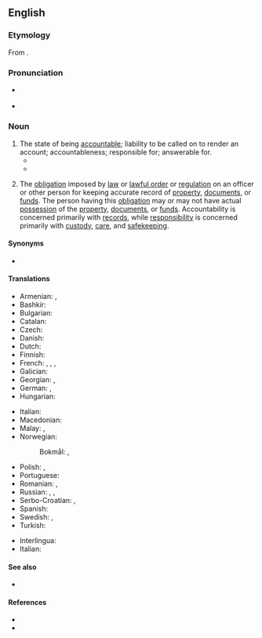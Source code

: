 ==English==
{{wikipedia}}

===Etymology===
From {{suffix|en|accountable|ity}}.

===Pronunciation===
* {{a|US}} {{IPA|en|/ə.ˌkaʊn.tə.ˈbɪl.ət.i/}}
* {{audio|en|En-ca-accountabilability.ogg|Audio (CA)}}

===Noun===
{{en-noun|-|accountabilities}}

# The state of being [[accountable]]; liability to be called on to render an account; accountableness; responsible for; answerable for.
#* {{quote-book|en|passage=The United States stands at this time at the pinnacle of world power. It is a solemn moment for the American Democracy. For with primacy in power is also joined an awe-inspiring '''accountability''' to the future.|title=[[S:Sinews of Peace|Sinews of Peace]]|author=Winston Churchill|year=1946}}
#* {{quote-av|en||date=Apr 10 2016|{{w|John Oliver}}|{{w|Last Week Tonight with John Oliver}}|3|8|episode=Credit Reports|network=HBO||Just think about that: 1 in 4 had an error, and 1 in 20 was seriously wrong. And that is not good. If every 20th Frosty that Wendy’s sold turned out to be a cup of warm goat semen, we would want some '''accountability''' and we’d want it fast! At least freeze it!}}
# {{lb|en|military}} The [[obligation]] imposed by [[law]] or [[lawful order]] or [[regulation]] on an officer or other person for keeping accurate record of [[property]], [[documents]], or [[funds]]. The person having this [[obligation]] may or may not have actual [[possession]] of the [[property]], [[documents]], or [[funds]]. Accountability is concerned primarily with [[records]], while [[responsibility]] is concerned primarily with [[custody]], [[care]], and [[safekeeping]].

====Synonyms====
* {{l|en|accountableness}}

====Translations====
{{trans-top|state of being accountable}}
* Armenian: {{t+|hy|հաշվետվություն|sc=Armn}}, {{t+|hy|հաշվետվողականություն}}
* Bashkir: {{t|ba|яуаплылыҡ|sc=Cyrl}}
* Bulgarian: {{t+|bg|отговорност}}
* Catalan: {{t+|ca|responsabilitat|f}}
* Czech: {{t+|cs|odpovědnost|f}}
* Danish: {{t|da|ansvarlighed|c}}
* Dutch: {{t+|nl|verantwoordelijkheid|n}}
* Finnish: {{t+|fi|vastuullisuus}}
* French: {{t+|fr|responsabilité|f}}, {{t+|fr|obligation de rendre compte|f}}, {{t|fr|[[obligation]] [[de]] [[rendre]] [[des]] [[comptes]]|f}}, {{t|fr|[[engagement]] [[responsable]]|m}}
* Galician: {{t+|gl|responsabilidade|f}}
* Georgian: {{t|ka|პასუხისმგებლობა|sc=Geor}}, {{t|ka|ანგარიშვალდებულება|sc=Geor}}
* German: {{t+|de|Verantwortlichkeit|f}}, {{t|de|Rechenschaftspflicht|f}}
* Hungarian: {{t|hu|elszámoltathatóság}}
{{trans-mid}}
* Italian: {{t+|it|responsabilità|f}}
* Macedonian: {{t|mk|отчетност|f}}
* Malay: {{t|ms|kebertanggungjawaban}}, {{t|ms|akauntabiliti}}
* Norwegian:
*: Bokmål: {{t|nb|ansvarlighet|m}}, {{t|nb|etterrettelighet|m}}
* Polish: {{t|pl|rozliczalność|f}}, {{t+|pl|odpowiedzialność|n}}
* Portuguese: {{t+|pt|responsabilidade|f}}
* Romanian: {{t+|ro|responsabilitate|f}}, {{t|ro|responsabilitate angajată|f}}
* Russian: {{t+|ru|отчётность|f}}, {{t+|ru|подотчётность|f}}, {{t+|ru|отве́тственность|f}} {{qualifier|responsibility}}
* Serbo-Croatian: {{t+|sh|odgovornost|f}}, {{t|sh|одговорност|f}}
* Spanish: {{t+|es|responsabilidad|f}}
* Swedish: {{t|sv|ansvarighet|c}}, {{t|sv|ansvarsskyldighet|c}}
* Turkish: {{t-needed|tr}}
{{trans-bottom}}

{{trans-top|(military)}}
{{trans-mid}}
{{trans-bottom}}

{{checktrans-top}}
* Interlingua: {{t-check|ia|responsabilitate}}
* Italian: {{t-check|it|rendicontabilità|f}}
{{trans-mid}}
{{trans-bottom}}

====See also====
* {{l|en|responsibility}}

====References====
* {{R:OneLook}}
* {{R:Century 1911}}
<references/>